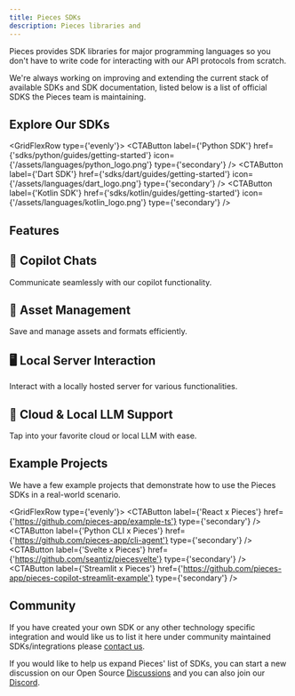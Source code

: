 ```yaml
---
title: Pieces SDKs
description: Pieces libraries and
---
```



Pieces provides SDK libraries for major programming languages so you don't have to write code for interacting with our API protocols from scratch.

We're always working on improving and extending the current stack of available SDKs and SDK documentation, listed below is a list of official SDKS the Pieces team is maintaining.

## Explore Our SDKs

<GridFlexRow type={'evenly'}>
  <CTAButton
    label={'Python SDK'}
    href={'sdks/python/guides/getting-started'}
    icon={'/assets/languages/python_logo.png'}
    type={'secondary'}
  />
  <CTAButton
    label={'Dart SDK'}
    href={'sdks/dart/guides/getting-started'}
    icon={'/assets/languages/dart_logo.png'}
    type={'secondary'}
  />
  <CTAButton
    label={'Kotlin SDK'}
    href={'sdks/kotlin/guides/getting-started'}
    icon={'/assets/languages/kotlin_logo.png'}
    type={'secondary'}
  />
</GridFlexRow>

## Features

<Grid cols={2}>
  <div className={'feature-card'}>
    <h2>🤖 Copilot Chats</h2>
    <p>Communicate seamlessly with our copilot functionality.</p>
  </div>
  <div className={'feature-card'}>
    <h2>📁 Asset Management</h2>
    <p>Save and manage assets and formats efficiently.</p>
  </div>
  <div className={'feature-card'}>
    <h2>🖥 Local Server Interaction</h2>
    <p>Interact with a locally hosted server for various functionalities.</p>
  </div>
  <div className={'feature-card'}>
    <h2>🧠 Cloud & Local LLM Support</h2>
    <p>Tap into your favorite cloud or local LLM with ease.</p>
  </div>
</Grid>

## Example Projects

We have a few example projects that demonstrate how to use the Pieces SDKs in a real-world scenario.

<GridFlexRow type={'evenly'}>
  <CTAButton
    label={'React x Pieces'}
    href={'https://github.com/pieces-app/example-ts'}
    type={'secondary'}
  />
  <CTAButton
    label={'Python CLI x Pieces'}
    href={'https://github.com/pieces-app/cli-agent'}
    type={'secondary'}
  />
  <CTAButton
    label={'Svelte x Pieces'}
    href={'https://github.com/seantiz/piecesvelte'}
    type={'secondary'}
  />
  <CTAButton
    label={'Streamlit x Pieces'}
    href={'https://github.com/pieces-app/pieces-copilot-streamlit-example'}
    type={'secondary'}
  />
</GridFlexRow>

## Community

If you have created your own SDK or any other technology specific integration and would like us to list it here under community maintained SDKs/integrations please [contact us](https://github.com/pieces-app/opensource/discussions).

If you would like to help us expand Pieces' list of SDKs, you can start a new discussion on our Open Source [Discussions](https://github.com/pieces-app/opensource/discussions) and you can also join our [Discord](https://discord.gg/getpieces).
